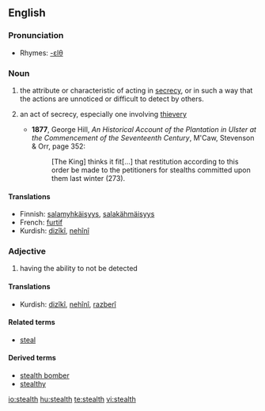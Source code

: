 {{wikipedia|dab=stealth}}
==English==

===Pronunciation===
* Rhymes: [[Rhymes:English:-ɛlθ|-ɛlθ]]

===Noun===
{{en-noun|s|-}}

# {{uncountable}} the attribute or characteristic of acting in [[secrecy]], or in such a way that the actions are unnoticed or difficult to detect by others.
# {{context|archaic|countable}} an act of secrecy, especially one involving [[thievery]]
#* '''1877''', George Hill, ''An Historical Account of the Plantation in Ulster at the Commencement of the Seventeenth Century'', M'Caw, Stevenson & Orr, page 352:
#*: [The King] thinks it fit[...] that restitution according to this order be made to the petitioners for stealths committed upon them last winter (273).

====Translations====
* Finnish: [[salamyhkäisyys]], [[salakähmäisyys]]
* French: [[furtif]]
* Kurdish: [[dizîkî]], [[nehînî]]

===Adjective===
{{en-adj|-}}

# having the ability to not be detected

====Translations====
* Kurdish: [[dizîkî]], [[nehînî]], [[razberî]]

====Related terms====
* [[steal]]

====Derived terms====
* [[stealth bomber]]
* [[stealthy]]

[[io:stealth]]
[[hu:stealth]]
[[te:stealth]]
[[vi:stealth]]